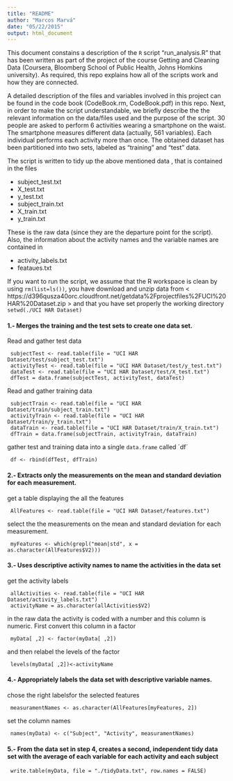 ```yaml
---
title: "README"
author: "Marcos Marvá"
date: "05/22/2015"
output: html_document
---
```



This document constains a description of the `R`  script "run_analysis.R" that has been written as part of the project of the course Getting and Cleaning Data (Coursera, Bloomberg School of Public Health, Johns Homkins university). As required, this repo explains how all of the scripts work and how they are connected.  



A detailed description of the files and variables involved in this project can  be found in the code book (CodeBook.rm, CodeBook.pdf) in this repo. Next, in order to make the script understandable, we briefly describe the 
the relevant information on the data/files used and the purpose of the script.  30 people are asked to perform 
6 activities wearing a smartphone on the waist. The smartphone measures different data (actually, 561 
variables). Each individual performs each activity more than once. The obtained dataset has been partitioned into two sets, labeled as "training" and "test" data. 


The script is written to tidy up the above mentioned data , that is 
contained in the files 

  * subject_test.txt
  * X_test.txt
  * y_test.txt
  * subject_train.txt
  * X_train.txt
  * y_train.txt

These is the raw data (since they are the departure point for the script). Also, the information 
about the activity names and the variable names are contained in 

  * activity_labels.txt
  * feataues.txt

If you want to run the script, we assume that the R workspace is clean by using `rm(list=ls())`, you have download 
and unzip data from < https://d396qusza40orc.cloudfront.net/getdata%2Fprojectfiles%2FUCI%20HAR%20Dataset.zip > 
and that you have set properly the working directory `setwd(./UCI HAR Dataset)`


#### 1.- Merges the training and the test sets to create one data set.
Read and gather test data

     subjectTest <- read.table(file = "UCI HAR Dataset/test/subject_test.txt")
     activityTest <- read.table(file = "UCI HAR Dataset/test/y_test.txt")
     dataTest <- read.table(file = "UCI HAR Dataset/test/X_test.txt")
     dfTest = data.frame(subjectTest, activityTest, dataTest)

Read and gather training data

     subjectTrain <- read.table(file = "UCI HAR Dataset/train/subject_train.txt")
     activityTrain <- read.table(file = "UCI HAR Dataset/train/y_train.txt")
     dataTrain <- read.table(file = "UCI HAR Dataset/train/X_train.txt")
     dfTrain = data.frame(subjectTrain, activityTrain, dataTrain)

gather test and training data into a single `data.frame` called ´df´

     df <- rbind(dfTest, dfTrain)


#### 2.- Extracts only the measurements on the mean and standard deviation for each measurement. 

get a table displaying the all the features

     AllFeatures <- read.table(file = "UCI HAR Dataset/features.txt")

select the the measurements on the mean and standard deviation for each measurement. 

     myFeatures <- which(grepl("mean|std", x = as.character(AllFeatures$V2)))


#### 3.- Uses descriptive activity names to name the activities in the data set

get the activity labels 

     allActivities <- read.table(file = "UCI HAR Dataset/activity_labels.txt")
     activityName = as.character(allActivities$V2)

in the raw data the activity is coded with a number and this column is numeric. 
First convert this column in a factor
     
     myData[ ,2] <- factor(myData[ ,2])

and then relabel the levels of the factor

     levels(myData[ ,2])<-activityName


#### 4.- Appropriately labels the data set with descriptive variable names. 

chose the right labelsfor the selected features

     measuramentNames <- as.character(AllFeatures[myFeatures, 2])

set the column names

     names(myData) <- c("Subject", "Activity", measuramentNames)


#### 5.- From the data set in step 4, creates a second, independent tidy data set with the average of each variable for each activity and each subject
     
     write.table(myData, file = "./tidyData.txt", row.names = FALSE)



